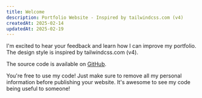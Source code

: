 ```yaml
---
title: Welcome
description: Portfolio Website - Inspired by tailwindcss.com (v4)
createdAt: 2025-02-14
updatedAt: 2025-02-19
---
```


I'm excited to hear your feedback and learn how I can improve my portfolio. The design style is inspired by tailwindcss.com (v4).

The source code is available on [GitHub](https://github.com/ncdai/chanhdai.com).

You're free to use my code! Just make sure to remove all my personal information before publishing your website. It's awesome to see my code being useful to someone!
